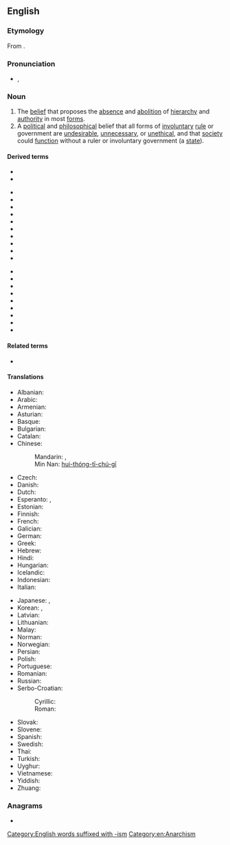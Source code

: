 ==English==
{{wikipedia}}
{{commons|Category:Anarchism}}
{{wikisource|Portal:Anarchism}}
{{wikibooks|Category:Anarchism}}

===Etymology===
From {{suffix|anarchy|ism|lang=en}}.

===Pronunciation===
* {{a|GenAm}} {{enPR|ʹănər'kĭzəm}}, {{IPA|/ˈænəɹˌkɪzəm/|lang=en}}

===Noun===
{{en-noun|-|s}}

# The [[belief]] that proposes the [[absence]] and [[abolition]] of [[hierarchy]] and [[authority]] in most [[form]]s.
# A [[political]] and [[philosophical]] belief that all forms of [[involuntary]] [[rule]] or government are [[undesirable]], [[unnecessary]], or [[unethical]], and that [[society]] could [[function]] without a ruler or involuntary government (a [[state]]).

====Derived terms====
* {{l|en|anarchist}}
* {{l|en|anarcho-}}
{{rel-top4|Names of anarchist schools containing the word "anarchism"}}
* {{l|en|black anarchism}}
* {{l|en|Christian anarchism}}
* {{l|en|collectivist anarchism}}
* {{l|en|egoist anarchism}}
* {{l|en|existentialist anarchism}}
* {{l|en|green anarchism}}
* {{l|en|individualist anarchism}}
* {{l|en|infoanarchism}}
* {{l|en|insurrectionary anarchism}}
* {{l|en|left anarchism}}
{{rel-mid}}
* {{l|en|National-Anarchism}}
* {{l|en|philosophical anarchism}}
* {{l|en|post-anarchism}}
* {{l|en|postcolonial anarchism}}
* {{l|en|queer anarchism}}
* {{l|en|social anarchism}}
* {{l|en|synthesis anarchism}}
* {{l|en|veganarchism}}
* {{l|en|anarchism without adjectives}}
{{rel-bottom}}

====Related terms====
* {{l|en|anarchy}}

====Translations====
{{trans-top|belief that proposes the absence and abolition of government in all forms}}
* Albanian: {{t+|sq|anarkizëm}}
* Arabic: {{t|ar|فَوْضَوِيَّة|f}}
* Armenian: {{t+|hy|անարխիզմ}}
* Asturian: {{t|ast|anarquismu|m}}
* Basque: {{t+|eu|anarkismo}}
* Bulgarian: {{t+|bg|анархизъм|m}}
* Catalan: {{t+|ca|anarquisme|m}}
* Chinese:
*: Mandarin: {{t+|cmn|無政府主義|sc=Hani}}, {{t+|cmn|无政府主义|tr=wúzhèngfǔzhǔyì|sc=Hani}}
*: Min Nan: [[hui-thóng-tī-chú-gī]]
* Czech: {{t+|cs|anarchismus|m}}
* Danish: {{t|da|anarkisme}}
* Dutch: {{t+|nl|anarchisme}}
* Esperanto: {{t|eo|anarĥiismo}}, {{t|eo|anarkiismo}}
* Estonian: {{t+|et|anarhism}}
* Finnish: {{t+|fi|anarkismi}}
* French: {{t+|fr|anarchisme|m}}
* Galician: {{t+|gl|anarquismo|m}}
* German: {{t+|de|Anarchismus|m}}
* Greek: {{t+|el|αναρχισμός|m}}
* Hebrew: {{t+|he|אנרכיזם|m|tr=anarkhizm}}
* Hindi: {{t+|hi|अराजकता|tr=arājakatā}}
* Hungarian: {{t+|hu|anarchizmus}}
* Icelandic: {{t|is|stjórnleysisstefna}}
* Indonesian: {{t+|id|anarkisme}}
* Italian: {{t+|it|anarchismo|m}}
{{trans-mid}}
* Japanese: {{t|ja|アナキズム|tr=anākizumu}}, {{t|ja|無政府主義}}
* Korean: {{t|ko|아나키즘}}, {{t|ko|무정부주의}}
* Latvian: {{t|lv|anarhisms}}
* Lithuanian: {{t+|lt|anarchizmas}}
* Malay: {{t|ms|anarkisme}}
* Norman: {{t|nrf|anarchisme|m}}
* Norwegian: {{t|no|anarkisme}}
* Persian: {{t|fa|دولت‌زدائی}}
* Polish: {{t+|pl|anarchizm|m}}
* Portuguese: {{t+|pt|anarquismo|m}}
* Romanian: {{t+|ro|anarhism}}
* Russian: {{t+|ru|анархи́зм|m}}
* Serbo-Croatian:
*: Cyrillic: {{t|sh|анархизам|m}}
*: Roman: {{t+|sh|anarhizam|m}}
* Slovak: {{t|sk|anarchizmus|m}}
* Slovene: {{t+|sl|anarhizem|m}}
* Spanish: {{t+|es|anarquismo|m}}
* Swedish: {{t+|sv|anarkism}}
* Thai: {{t|th|ลัทธิอนาธิปไตย|tr=láttí ànaatíp-bpàdtai}}
* Turkish: {{t+|tr|anarşizm}}
* Uyghur: {{t|ug|anarxizm}}
* Vietnamese: {{t|vi|chủ nghĩa vô chính phủ}}
* Yiddish: {{t|yi|אַנאַרכיזם|m}}
* Zhuang: {{t|za|fouzcwngfujcujyi}}
{{trans-bottom}}

===Anagrams===
* {{anagrams|en|chairmans}}

[[Category:English words suffixed with -ism]]
[[Category:en:Anarchism]]
